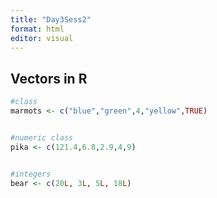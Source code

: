 ```yaml
---
title: "Day3Sess2"
format: html
editor: visual
---
```


## Vectors in R 

```r
#class
marmots <- c("blue","green",4,"yellow",TRUE)


#numeric class
pika <- c(121.4,6.8,2.9,4,9)


#integers 
bear <- c(20L, 3L, 5L, 18L)
```


